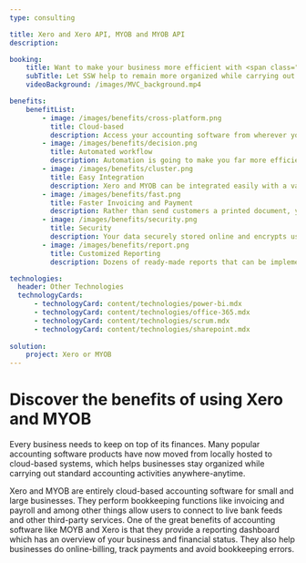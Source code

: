 ```yaml
---
type: consulting

title: Xero and Xero API, MYOB and MYOB API
description:

booking:
    title: Want to make your business more efficient with <span class="red">Accounting Software</span>?
    subTitle: Let SSW help to remain more organized while carrying out standard accounting functions with Xero and MYOB.
    videoBackground: /images/MVC_background.mp4

benefits:
    benefitList:
        - image: /images/benefits/cross-platform.png
          title: Cloud-based
          description: Access your accounting software from wherever you want, whenever you want, without being limited to a single computer. 
        - image: /images/benefits/decision.png
          title: Automated workflow
          description: Automation is going to make you far more efficient with your accounting, and by automating your workflows, you save yourself a lot of time.
        - image: /images/benefits/cluster.png
          title: Easy Integration
          description: Xero and MYOB can be integrated easily with a variety of other programs and software, such as billing and BI reporting systems that can be integrated easily.
        - image: /images/benefits/fast.png
          title: Faster Invoicing and Payment
          description: Rather than send customers a printed document, you can send them an online invoice, customers can pay you online through your invoice.
        - image: /images/benefits/security.png
          title: Security
          description: Your data securely stored online and encrypts using industry standard data encryption. 
        - image: /images/benefits/report.png
          title: Customized Reporting
          description: Dozens of ready-made reports that can be implemented through dashboard, also have the ability to customize these reports to better suit your needs. 

technologies:
  header: Other Technologies
  technologyCards:
      - technologyCard: content/technologies/power-bi.mdx
      - technologyCard: content/technologies/office-365.mdx
      - technologyCard: content/technologies/scrum.mdx
      - technologyCard: content/technologies/sharepoint.mdx
    
solution:
    project: Xero or MYOB
---
```


# Discover the benefits of using Xero and MYOB

<VideoEmbed url="https://www.youtube.com/watch?v=6sjDwyOLNNY" />

Every business needs to keep on top of its finances. Many popular accounting software products have now moved from locally hosted to cloud-based systems, which helps businesses stay organized while carrying out standard accounting activities anywhere-anytime.

Xero and MYOB are entirely cloud-based accounting software for small and large businesses. They perform bookkeeping functions like invoicing and payroll and among other things allow users to connect to live bank feeds and other third-party services. One of the great benefits of accounting software like MOYB and Xero is that they  provide a reporting dashboard which has an overview of your business and financial status. They also help businesses do online-billing, track payments and avoid bookkeeping errors.
